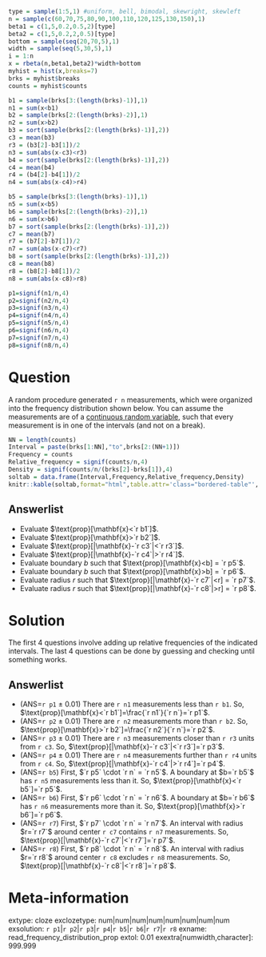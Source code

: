 ```r
type = sample(1:5,1) #uniform, bell, bimodal, skewright, skewleft
n = sample(c(60,70,75,80,90,100,110,120,125,130,150),1)
beta1 = c(1,5,0.2,0.5,2)[type]
beta2 = c(1,5,0.2,2,0.5)[type]
bottom = sample(seq(20,70,5),1)
width = sample(seq(5,30,5),1)
i = 1:n
x = rbeta(n,beta1,beta2)*width+bottom
myhist = hist(x,breaks=7)
brks = myhist$breaks
counts = myhist$counts

b1 = sample(brks[3:(length(brks)-1)],1)
n1 = sum(x<b1)
b2 = sample(brks[2:(length(brks)-2)],1)
n2 = sum(x>b2)
b3 = sort(sample(brks[2:(length(brks)-1)],2))
c3 = mean(b3)
r3 = (b3[2]-b3[1])/2
n3 = sum(abs(x-c3)<r3)
b4 = sort(sample(brks[2:(length(brks)-1)],2))
c4 = mean(b4)
r4 = (b4[2]-b4[1])/2
n4 = sum(abs(x-c4)>r4)

b5 = sample(brks[3:(length(brks)-1)],1)
n5 = sum(x<b5)
b6 = sample(brks[2:(length(brks)-2)],1)
n6 = sum(x>b6)
b7 = sort(sample(brks[2:(length(brks)-1)],2))
c7 = mean(b7)
r7 = (b7[2]-b7[1])/2
n7 = sum(abs(x-c7)<r7)
b8 = sort(sample(brks[2:(length(brks)-1)],2))
c8 = mean(b8)
r8 = (b8[2]-b8[1])/2
n8 = sum(abs(x-c8)>r8)

p1=signif(n1/n,4)
p2=signif(n2/n,4)
p3=signif(n3/n,4)
p4=signif(n4/n,4)
p5=signif(n5/n,4)
p6=signif(n6/n,4)
p7=signif(n7/n,4)
p8=signif(n8/n,4)

```


Question
========

A random procedure generated `r n` measurements, which were organized into the frequency distribution shown below. You can assume the measurements are of a [continuous random variable](https://en.wikipedia.org/wiki/Continuous_or_discrete_variable), such that every measurement is in one of the intervals (and not on a break).

<style type="text/css" rel="stylesheet">
.bordered-table {
    border-collapse: collapse;
    border-spacing: 0;
    border:2px solid #000000;
}
.bordered-table th {
    border:2px solid #000000;
    padding: 4px;
}
.bordered-table td{
    border:2px solid #000000;
    padding: 4px;
}
</style>


```r
NN = length(counts)
Interval = paste(brks[1:NN],"to",brks[2:(NN+1)])
Frequency = counts
Relative_frequency = signif(counts/n,4)
Density = signif(counts/n/(brks[2]-brks[1]),4)
soltab = data.frame(Interval,Frequency,Relative_frequency,Density)
knitr::kable(soltab,format="html",table.attr='class="bordered-table"', align = "cccc",row.names=F)
```


Answerlist
--------
* Evaluate $\text{prop}[\mathbf{x}<`r b1`]$.
* Evaluate $\text{prop}[\mathbf{x}>`r b2`]$.
* Evaluate $\text{prop}[|\mathbf{x}-`r c3`|<`r r3`]$.
* Evaluate $\text{prop}[|\mathbf{x}-`r c4`|>`r r4`]$.
* Evaluate boundary $b$ such that $\text{prop}[\mathbf{x}<b] = `r p5`$.
* Evaluate boundary $b$ such that $\text{prop}[\mathbf{x}>b] = `r p6`$.
* Evaluate radius $r$ such that $\text{prop}[|\mathbf{x}-`r c7`|<r] = `r p7`$.
* Evaluate radius $r$ such that $\text{prop}[|\mathbf{x}-`r c8`|>r] = `r p8`$.


Solution
========

The first 4 questions involve adding up relative frequencies of the indicated intervals. The last 4 questions can be done by guessing and checking until something works.

Answerlist
--------
* (ANS=`r p1` $\pm$ 0.01) There are `r n1` measurements less than `r b1`. So, $\text{prop}[\mathbf{x}<`r b1`]=\frac{`r n1`}{`r n`}=`r p1`$.
* (ANS=`r p2` $\pm$ 0.01) There are `r n2` measurements more than `r b2`. So, $\text{prop}[\mathbf{x}>`r b2`]=\frac{`r n2`}{`r n`}=`r p2`$.
* (ANS=`r p3` $\pm$ 0.01) There are `r n3` measurements closer than `r r3` units from `r c3`. So, $\text{prop}[|\mathbf{x}-`r c3`|<`r r3`]=`r p3`$.
* (ANS=`r p4` $\pm$ 0.01) There are `r n4` measurements further than `r r4` units from `r c4`. So, $\text{prop}[|\mathbf{x}-`r c4`|>`r r4`]=`r p4`$.
* (ANS=`r b5`) First, $`r p5` \cdot `r n` = `r n5`$. A boundary at $b=`r b5`$ has `r n5` measurements less than it. So, $\text{prop}[\mathbf{x}<`r b5`]=`r p5`$.
* (ANS=`r b6`) First, $`r p6` \cdot `r n` = `r n6`$. A boundary at $b=`r b6`$ has `r n6` measurements more than it. So, $\text{prop}[\mathbf{x}>`r b6`]=`r p6`$.
* (ANS=`r r7`) First, $`r p7` \cdot `r n` = `r n7`$. An interval with radius $r=`r r7`$ around center `r c7` contains `r n7` measurements. So, $\text{prop}[|\mathbf{x}-`r c7`|<`r r7`]=`r p7`$.
* (ANS=`r r8`) First, $`r p8` \cdot `r n` = `r n8`$. An interval with radius $r=`r r8`$ around center `r c8` excludes `r n8` measurements.  So, $\text{prop}[|\mathbf{x}-`r c8`|<`r r8`]=`r p8`$.


Meta-information
================
extype: cloze
exclozetype: num|num|num|num|num|num|num|num
exsolution: `r p1`|`r p2`|`r p3`|`r p4`|`r b5`|`r b6`|`r r7`|`r r8`
exname: read_frequency_distribution_prop
extol: 0.01
exextra[numwidth,character]: 999.999